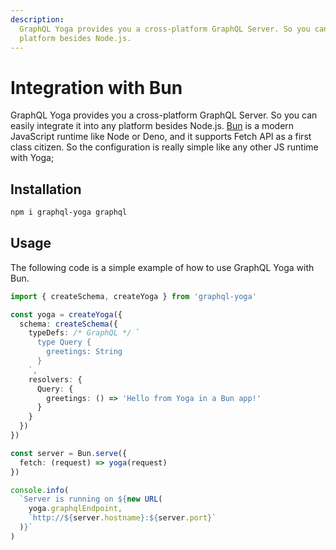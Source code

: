 ```yaml
---
description:
  GraphQL Yoga provides you a cross-platform GraphQL Server. So you can easily integrate it into any
  platform besides Node.js.
---
```


# Integration with Bun

GraphQL Yoga provides you a cross-platform GraphQL Server. So you can easily integrate it into any
platform besides Node.js. [Bun](https://bun.sh) is a modern JavaScript runtime like Node or Deno,
and it supports Fetch API as a first class citizen. So the configuration is really simple like any
other JS runtime with Yoga;

## Installation

```sh npm2yarn
npm i graphql-yoga graphql
```

## Usage

The following code is a simple example of how to use GraphQL Yoga with Bun.

```ts
import { createSchema, createYoga } from 'graphql-yoga'

const yoga = createYoga({
  schema: createSchema({
    typeDefs: /* GraphQL */ `
      type Query {
        greetings: String
      }
    `,
    resolvers: {
      Query: {
        greetings: () => 'Hello from Yoga in a Bun app!'
      }
    }
  })
})

const server = Bun.serve({
  fetch: (request) => yoga(request)
})

console.info(
  `Server is running on ${new URL(
    yoga.graphqlEndpoint,
    `http://${server.hostname}:${server.port}`
  )}`
)
```
